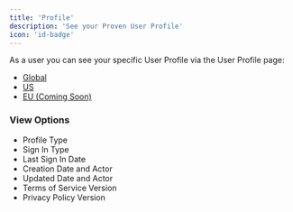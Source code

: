 ```yaml
---
title: 'Profile'
description: 'See your Proven User Profile'
icon: 'id-badge'
---
```


As a user you can see your specific User Profile via the User Profile page:

- [Global](https://console.proven.cloud/user/profile)
- [US](https://console.us.proven.cloud/user/profile)
- [EU (Coming Soon)](https://console.eu.proven.cloud/user/profile)


### View Options
- Profile Type
- Sign In Type
- Last Sign In Date
- Creation Date and Actor
- Updated Date and Actor
- Terms of Service Version
- Privacy Policy Version